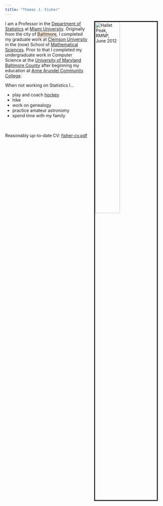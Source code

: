 ```yaml
---
title: "Thomas J. Fisher"
---
```

<link rel="stylesheet" href="styles.css" type="text/css">

<img src="images/rmnp-hallett.jpg" style="width:40%; border:3px solid; margin-left: 20px; margin-right: 5px" alt="Hallet Peak, RMNP, June 2012" title="Hallet Peak, RMNP, June 2012" align="right"></img>
 
I am a Professor in the <a href="http://www.miamioh.edu/cas/academics/departments/statistics/">Department of Statistics</a> at <a href="http://miamioh.edu/index.html">Miami University</a>. Originally from the city of <span class="dropt" title="">Baltimore<span><img src="images/bmore_night.jpg"/><br/></span></span>, I completed my graduate work at <a href="http://www.clemson.edu/">Clemson University</a> in the (now) School of <a href="https://www.clemson.edu/science/departments/math-stat/">Mathematical Sciences</a>.
Prior to that I completed my undergraduate work in Computer Science at the <a href="https://www.umbc.edu/">University of Maryland Baltimore County</a> after beginning my education at <a href="https://www.aacc.edu/">Anne Arundel Community College</a>.

When not working on Statistics I...

* play and coach <a href="http://www.miamiyouthhockey.org/">hockey</a>
* hike
* work on genealogy 
* practice amateur astronomy
* spend time with my family

<br/><br/>
Reasonably up-to-date CV: <a href="works/fisher-cv.pdf">fisher-cv.pdf</a>

<style type="text/css">
<!-- 
/* properties for class dropv */
.dropv, .dropv ul {padding: 0; margin: 0; list-style: none;}
.dropv a {display: inline; width: 170px;}
.dropv li {float: left; padding: 0px 8px 2px 0px;}  /* all list items */
.dropv li ul {position: absolute; background: #993399; 
  padding: 0px 0px 0px 4px; width: 170px; left: -9999px;} /* second-level lists */
.dropv li:hover ul {center: auto; } /* nest list under hovered list items */
.dropv li ul li a {color: #ffffff; text-decoration: none; display: block;}
.dropv li ul li a:hover {color: yellow; background:#663399;} /* Action for drop-down list */

/* properties for class dropt */
 /* usage: <span class="dropt" title="">HTML text<span style="width:500px;">Pop-up text</span></span> */
 /* usage: <span class="dropt" title="">HTML text<span><img src="example.jpg"/></span></span> */
span.dropt {border-bottom: thin dotted; background: #ffeedd;}
span.dropt:hover {text-decoration: none; background: #ffffff; z-index: 6; }
span.dropt span {position: absolute; left: -9999px;
  margin: 20px 0 0 0px; padding: 3px 3px 3px 3px;
  border-style:solid; border-color:black; border-width:1px; z-index: 6;}
span.dropt:hover span {left: 30%; background: #ffffff;} 
span.dropt span {position: absolute; left: -9999px;
  margin: 4px 0 0 0px; padding: 3px 3px 3px 3px; 
  border-style:solid; border-color:black; border-width:1px;}
span.dropt:hover span {margin: 20px 0 0 170px; background: #ffffff; z-index:6;} 

span.imgswap {background-image:url("../img/mmeFloraSm.jpg"); 
  background-repeat: no-repeat; display:block;}
span.imgswap:hover img {visibility:hidden;} 
-->
</style>